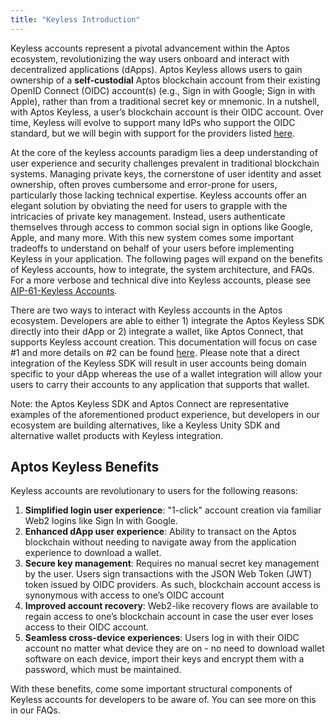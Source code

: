 ```yaml
---
title: "Keyless Introduction"
---
```






Keyless accounts represent a pivotal advancement within the Aptos ecosystem, revolutionizing the way users onboard and interact with decentralized applications (dApps). Aptos Keyless allows users to gain ownership of a **self-custodial** Aptos blockchain account from their existing OpenID Connect (OIDC) account(s) (e.g., Sign in with Google; Sign in with Apple), rather than from a traditional secret key or mnemonic. In a nutshell, with Aptos Keyless, a user’s blockchain account is their OIDC account. Over time, Keyless will evolve to support many IdPs who support the OIDC standard, but we will begin with support for the providers listed [here](/build/guides/aptos-keyless/oidc-support).

At the core of the keyless accounts paradigm lies a deep understanding of user experience and security challenges prevalent in traditional blockchain systems. Managing private keys, the cornerstone of user identity and asset ownership, often proves cumbersome and error-prone for users, particularly those lacking technical expertise. Keyless accounts offer an elegant solution by obviating the need for users to grapple with the intricacies of private key management. Instead, users authenticate themselves through access to common social sign in options like Google, Apple, and many more. With this new system comes some important tradeoffs to understand on behalf of your users before implementing Keyless in your application. The following pages will expand on the benefits of Keyless accounts, how to integrate, the system architecture, and FAQs. For a more verbose and technical dive into Keyless accounts, please see [AIP-61-Keyless Accounts](https://github.com/aptos-foundation/AIPs/blob/main/aips/aip-61.md).

There are two ways to interact with Keyless accounts in the Aptos ecosystem. Developers are able to either 1) integrate the Aptos Keyless SDK directly into their dApp or 2) integrate a wallet, like Aptos Connect, that supports Keyless account creation. This documentation will focus on case #1 and more details on #2 can be found [here](https://aptosconnect.app/docs/). Please note that a direct integration of the Keyless SDK will result in user accounts being domain specific to your dApp whereas the use of a wallet integration will allow your users to carry their accounts to any application that supports that wallet.

Note: the Aptos Keyless SDK and Aptos Connect are representative examples of the aforementioned product experience, but developers in our ecosystem are building alternatives, like a Keyless Unity SDK and alternative wallet products with Keyless integration.

## Aptos Keyless Benefits

Keyless accounts are revolutionary to users for the following reasons:

1. **Simplified login user experience**: &quot;1-click&quot; account creation via familiar Web2 logins like Sign In with Google.
2. **Enhanced dApp user experience**: Ability to transact on the Aptos blockchain without needing to navigate away from the application experience to download a wallet.
3. **Secure key management**: Requires no manual secret key management by the user. Users sign transactions with the JSON Web Token (JWT) token issued by OIDC providers. As such, blockchain account access is synonymous with access to one’s OIDC account
4. **Improved account recovery**: Web2-like recovery flows are available to regain access to one’s blockchain account in case the user ever loses access to their OIDC account.
5. **Seamless cross-device experiences**: Users log in with their OIDC account no matter what device they are on - no need to download wallet software on each device, import their keys and encrypt them with a password, which must be maintained.

With these benefits, come some important structural components of Keyless accounts for developers to be aware of. You can see more on this in our FAQs.
